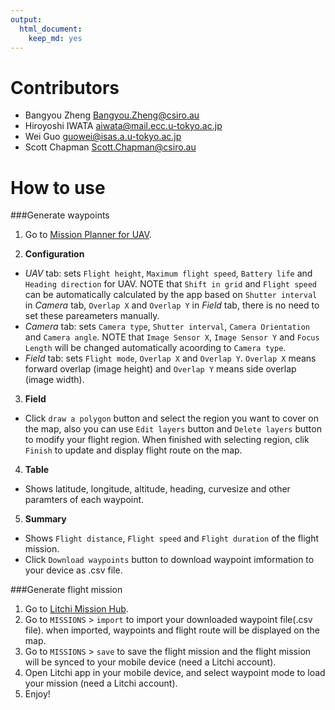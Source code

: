 ```yaml
---
output: 
  html_document: 
    keep_md: yes
---
```


# Contributors

- Bangyou Zheng <Bangyou.Zheng@csiro.au>
- Hiroyoshi IWATA <aiwata@mail.ecc.u-tokyo.ac.jp>
- Wei Guo <guowei@isas.a.u-tokyo.ac.jp>
- Scott Chapman <Scott.Chapman@csiro.au>

# How to use

###Generate waypoints

1. Go to [Mission Planner for UAV](https://croptsrv-cdc.it.csiro.au/shiny/users/zhe00a/missionplanner/).

2. **Configuration**
  - *UAV* tab: sets `Flight height`, `Maximum flight speed`, `Battery life` and `Heading direction` for UAV. NOTE that `Shift in grid` and `Flight speed` can be automatically calculated by the app based on `Shutter interval` in *Camera* tab, `Overlap X` and `Overlap Y` in *Field* tab, there is no need to set these pareameters manually.
  - *Camera* tab: sets `Camera type`, `Shutter interval`, `Camera Orientation` and `Camera angle`. NOTE that `Image Sensor X`, `Image Sensor Y` and `Focus Length` will be changed automatically acoording to `Camera type`.
  - *Field* tab: sets `Flight mode`, `Overlap X` and `Overlap Y`. `Overlap X` means forward overlap (image height) and `Overlap Y` means side overlap (image width).

3. **Field** 
 - Click `draw a polygon` button and select the region you want to cover on the map, also you can use `Edit layers` button and `Delete layers` button to modify your flight region. When finished with selecting region, clik `Finish` to update and display flight route on the map.

4. **Table**
 - Shows latitude, longitude, altitude, heading, curvesize and other paramters of each waypoint.

5. **Summary**
 - Shows `Flight distance`, `Flight speed` and `Flight duration` of the flight mission. 
 - Click `Download waypoints` button to download waypoint imformation to your device as .csv file.

###Generate flight mission

1. Go to [Litchi Mission Hub](https://flylitchi.com/hub).
2. Go to `MISSIONS` > `import` to import your downloaded waypoint file(.csv file). when imported, waypoints and flight route will be displayed on the map.
3. Go to `MISSIONS` > `save` to save the flight mission and the flight mission will be synced to your mobile device (need a Litchi account).
4. Open Litchi app in your mobile device, and select waypoint mode to load your mission (need a Litchi account).
5. Enjoy!
